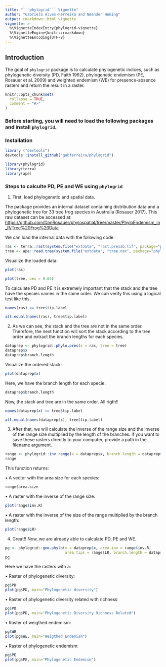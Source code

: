 ```yaml
---
title: "```phylogrid``` Vignette"
author: "Gabriela Alves-Ferreira and Neander Heming"
output: rmarkdown::html_vignette
vignette: > 
  %\VignetteIndexEntry{phylogrid-vignette}
  %\VignetteEngine{knitr::rmarkdown}
  %\VignetteEncoding{UTF-8}
---
```

  
## Introduction
  
The goal of ```phylogrid``` package is to calculate phylogenetic indices, such as phylogenetic diversity (PD, Faith 1992), phylogenetic endemism (PE, Rosauer et al. 2009) and weighted endemism (WE) for presence-absence rasters and return the result in a raster.


```r
knitr::opts_chunk$set(
  collapse = TRUE,
  comment = "#>"
)
```

### Before starting, you will need to load the following packages and install ```phylogrid```.

### Installation

``` {r{}
library ("devtools")
devtools::install_github("gabferreira/phylogrid")
```

```r
library(phylogrid)
library(terra)
library(ape)
```

### Steps to calculte PD, PE and WE using ```phylogrid```

1. First, load phylogenetic and spatial data.

The package provides an internal dataset containing distribution data and a phylogenetic tree for 33 tree frog species in Australia (Rosauer 2017). This raw dataset can be accessed at:
<https://github.com/DanRosauer/phylospatial/tree/master/PhyloEndemism_in_R/Tree%20Frog%20Data>

We can load the internal data with the following code:

```r
ras <- terra::rast(system.file("extdata", "rast.presab.tif", package="phylogrid"))
tree <- ape::read.tree(system.file("extdata", "tree.nex", package="phylogrid"))
```

Visualize the loaded data:

```r
plot(ras)
```

```r
plot(tree, cex = 0.65)
```

To calculate PD and PE it is extremely important that the stack and the tree have the species names in the same order. We can verify this using a logical test like this.

```r
names(ras) == tree$tip.label
```

```r
all.equal(names(ras), tree$tip.label)
```

2. As we can see, the stack and the tree are not in the same order. Therefore, the next function will sort the stack according to the tree order and extract the branch lengths for each species.

```r
dataprep <- phylogrid::phylo.pres(x = ras, tree = tree)
dataprep$x
dataprep$branch.length
```

Visualize the ordered stack:

```r
plot(dataprep$x)
```

Here, we have the branch length for each specie.

```r
dataprep$branch.length
```

Now, the stack and tree are in the same order. All rigth!!

```r
names(dataprep$x) == tree$tip.label
```

```r
all.equal(names(dataprep$x), tree$tip.label)
```

3. After that, we will calculate the inverse of the range size and the inverse of the range size multiplied by the length of the branches. If you want to save these rasters directly to your computer, provide a path in the filename argument.

```r
range <- phylogrid::inv.range(x = dataprep$x, branch.length = dataprep$branch.length, filename = NULL)
range
```

This function returns:

• A vector with the area size for each species:

```r
range$area.size
```

• A raster with the inverse of the range size:

```r
plot(range$inv.R)
```

• A raster with the inverse of the size of the range multiplied by the branch length:

```r
plot(range$LR)
```

4. Great!! Now, we are already able to calculate PD, PE and WE.

```r
pg <- phylogrid::geo.phylo(x = dataprep$x, area.inv = range$inv.R,
                           area.tips = range$LR, branch.length = dataprep$branch.length, filename = NULL)
pg
```

Here we have the rasters with a:

• Raster of phylogenetic diversity:

```r
pg$PD
plot(pg$PD, main="Phylogenetic diversity")
```

• Raster of phylogenetic diversity related with richness:

```r
pg$PD
plot(pg$PD, main="Phylogenetic Diversity Richness Related")
```

• Raster of weigthed endemism:

```r
pg$WE
plot(pg$WE, main="Weigthed Endemism")
```

• Raster of phylogenetic endemism:

```r
pg$PE
plot(pg$PE, main="Phylogenetic Endemism")
```
